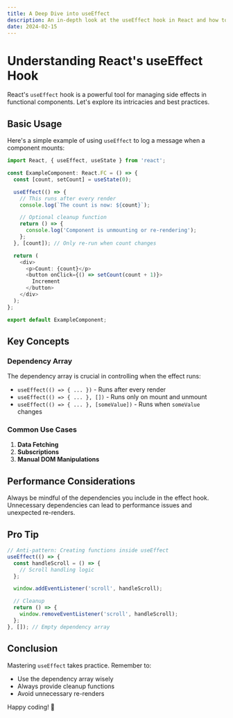 ```yaml
---
title: A Deep Dive into useEffect
description: An in-depth look at the useEffect hook in React and how to use it effectively
date: 2024-02-15
---
```


# Understanding React's useEffect Hook

React's `useEffect` hook is a powerful tool for managing side effects in functional components. Let's explore its intricacies and best practices.

## Basic Usage

Here's a simple example of using `useEffect` to log a message when a component mounts:

```typescript
import React, { useEffect, useState } from 'react';

const ExampleComponent: React.FC = () => {
  const [count, setCount] = useState(0);

  useEffect(() => {
    // This runs after every render
    console.log(`The count is now: ${count}`);

    // Optional cleanup function
    return () => {
      console.log('Component is unmounting or re-rendering');
    };
  }, [count]); // Only re-run when count changes

  return (
    <div>
      <p>Count: {count}</p>
      <button onClick={() => setCount(count + 1)}>
        Increment
      </button>
    </div>
  );
};

export default ExampleComponent;
```

## Key Concepts

### Dependency Array

The dependency array is crucial in controlling when the effect runs:

- `useEffect(() => { ... })` - Runs after every render
- `useEffect(() => { ... }, [])` - Runs only on mount and unmount
- `useEffect(() => { ... }, [someValue])` - Runs when `someValue` changes

### Common Use Cases

1. **Data Fetching**
2. **Subscriptions**
3. **Manual DOM Manipulations**

## Performance Considerations

Always be mindful of the dependencies you include in the effect hook. Unnecessary dependencies can lead to performance issues and unexpected re-renders.

## Pro Tip

```typescript
// Anti-pattern: Creating functions inside useEffect
useEffect(() => {
  const handleScroll = () => {
    // Scroll handling logic
  };

  window.addEventListener('scroll', handleScroll);

  // Cleanup
  return () => {
    window.removeEventListener('scroll', handleScroll);
  };
}, []); // Empty dependency array
```

## Conclusion

Mastering `useEffect` takes practice. Remember to:
- Use the dependency array wisely
- Always provide cleanup functions
- Avoid unnecessary re-renders

Happy coding! 🚀
